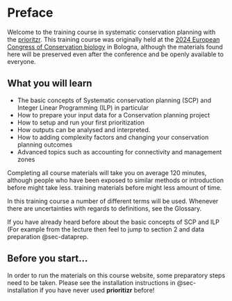 # Preface {.unnumbered}

Welcome to the training course in systematic conservation planning with the [prioritzr](https://prioritizr.net/ "Website of the prioritzr package"). This training course was originally held at the [2024 European Congress of Conservation biology](https://eccb2024.eu/) in Bologna, although the materials found here will be preserved even after the conference and be openly available to everyone.

## What you will learn

-   The basic concepts of Systematic conservation planning (SCP) and Integer Linear Programming (ILP) in particular
-   How to prepare your input data for a Conservation planning project
-   How to setup and run your first prioritization
-   How outputs can be analysed and interpreted.
-   How to adding complexity factors and changing your conservation planning outcomes
-   Advanced topics such as accounting for connectivity and management zones

Completing all course materials will take you on average 120 minutes, although people who have been exposed to similar methods or introduction before might take less. training materials before might less amount of time.

In this training course a number of different terms will be used. Whenever there are uncertainties with regards to definitions, see the Glossary.

If you have already heard before about the basic concepts of SCP and ILP (For example from the lecture then feel to jump to section 2 and data preparation @sec-dataprep.

::: callout-note
## Before you start...

In order to run the materials on this course website, some preparatory steps need to be taken. Please see the installation instructions in @sec-installation if you have never used **prioritizr** before!
:::
